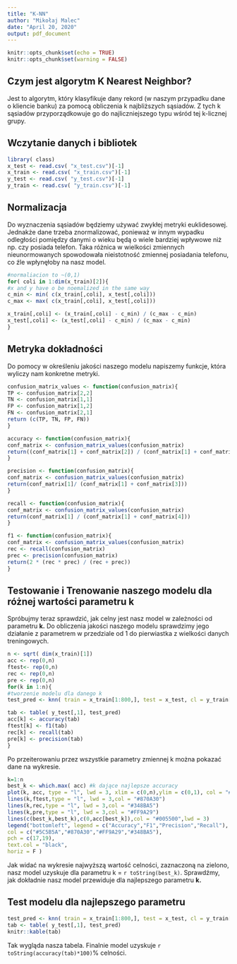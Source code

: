 ```yaml
---
title: "K-NN"
author: "Mikołaj Malec"
date: "April 20, 2020"
output: pdf_document
---
```


```r
knitr::opts_chunk$set(echo = TRUE)
knitr::opts_chunk$set(warning = FALSE)
```

## Czym jest algorytm K Nearest Neighbor?

Jest to algorytm, który klasyfikuje dany rekord (w naszym przypadku dane o kliencie banku) za pomocą obliczenia k najbliższych sąsiadów.
Z tych k sąsiadów przyporządkowuje go do najliczniejszego typu wśród tej k-licznej grupy.

## Wczytanie danych i bibliotek

```r
library( class)
x_test <- read.csv( "x_test.csv")[-1]
x_train <- read.csv( "x_train.csv")[-1]
y_test <- read.csv( "y_test.csv")[-1]
y_train <- read.csv( "y_train.csv")[-1]
```

## Normalizacja

Do wyznaczenia sąsiadów będziemy używać zwykłej metryki euklidesowej.
Jednakże dane trzeba znormalizować, ponieważ w innym wypadku odległości pomiędzy danymi o wieku będą o wiele bardziej wpływowe niż np. czy posiada telefon.
Taka różnica w wielkości zmiennych nieunormowanych spowodowała nieistotność zmiennej posiadania telefonu, co źle wpłynęłoby na nasz model.

```r
#normaliacion to ~(0,1)
for( coli in 1:dim(x_train)[2]){
#x and y have o be noemalized in the same way
c_min <- min( c(x_train[,coli], x_test[,coli]))
c_max <- max( c(x_train[,coli], x_test[,coli]))

x_train[,coli] <- (x_train[,coli] - c_min) / (c_max - c_min)
x_test[,coli] <- (x_test[,coli] - c_min) / (c_max - c_min)
}
```

## Metryka dokładności

Do pomocy w określeniu jakości naszego modelu napiszemy funkcje, która wyliczy nam konkretne metryki.

```r
confusion_matrix_values <- function(confusion_matrix){
TP <- confusion_matrix[2,2]
TN <- confusion_matrix[1,1]
FP <- confusion_matrix[1,2]
FN <- confusion_matrix[2,1]
return (c(TP, TN, FP, FN))
}

accuracy <- function(confusion_matrix){
conf_matrix <- confusion_matrix_values(confusion_matrix)
return((conf_matrix[1] + conf_matrix[2]) / (conf_matrix[1] + conf_matrix[2] + conf_matrix[3] + conf_matrix[4]))
}

precision <- function(confusion_matrix){
conf_matrix <- confusion_matrix_values(confusion_matrix)
return(conf_matrix[1]/ (conf_matrix[1] + conf_matrix[3]))
}

recall <- function(confusion_matrix){
conf_matrix <- confusion_matrix_values(confusion_matrix)
return(conf_matrix[1] / (conf_matrix[1] + conf_matrix[4]))
}

f1 <- function(confusion_matrix){
conf_matrix <- confusion_matrix_values(confusion_matrix)
rec <- recall(confusion_matrix)
prec <- precision(confusion_matrix)
return(2 * (rec * prec) / (rec + prec))
}
```

## Testowanie i Trenowanie naszego modelu dla różnej wartości parametru **k**

Spróbujmy teraz sprawdzić, jak celny jest nasz model w zależności od parametru **k.**
Do obliczenia jakości naszego modelu sprawdzimy jego działanie z parametrem w przedziale od 1 do pierwiastka z wielkości danych treningowych.

```r
n <- sqrt( dim(x_train)[1])
acc <- rep(0,n)
ftest<- rep(0,n)
rec <- rep(0,n)
pre <- rep(0,n)
for(k in 1:n){
#tworzenie modelu dla danego k
test_pred <- knn( train = x_train[1:800,], test = x_test, cl = y_train[1:800,], k=k)

tab <- table( y_test[,1], test_pred)
acc[k] <- accuracy(tab)
ftest[k] <- f1(tab)
rec[k] <- recall(tab)
pre[k] <- precision(tab)
}
```

Po przeiterowaniu przez wszystkie parametry zmiennej k można pokazać dane na wykresie.

```r
k=1:n
best_k <- which.max( acc) #k dające najlepsze accuracy
plot(k, acc, type = "l", lwd = 3, xlim = c(0,n),ylim = c(0,1), col = "#5C5B5A")
lines(k,ftest,type = "l", lwd = 3,col = "#870A30")
lines(k,rec,type = "l", lwd = 3,col = "#348BA5")
lines(k,pre,type = "l", lwd = 3,col = "#FF9A29")
lines(c(best_k,best_k),c(0,acc[best_k]),col = "#005500",lwd = 3)
legend("bottomleft", legend = c("Accuracy","F1","Precision","Recall"),
col = c("#5C5B5A","#870A30","#FF9A29","#348BA5"),
pch = c(17,19),
text.col = "black",
horiz = F )
```

Jak widać na wykresie najwyższą wartość celności, zaznaczoną na zielono, nasz model uzyskuje dla parametru k = `r toString(best_k)`.
Sprawdźmy, jak dokładnie nasz model przewiduje dla najlepszego parametru **k.**

## Test modelu dla najlepszego parametru

```r
test_pred <- knn( train = x_train[1:800,], test = x_test, cl = y_train[1:800,], k=best_k)
tab <- table( y_test[,1], test_pred)
knitr::kable(tab)
```

Tak wygląda nasza tabela. Finalnie model uzyskuje `r toString(accuracy(tab)*100)`% celności.
